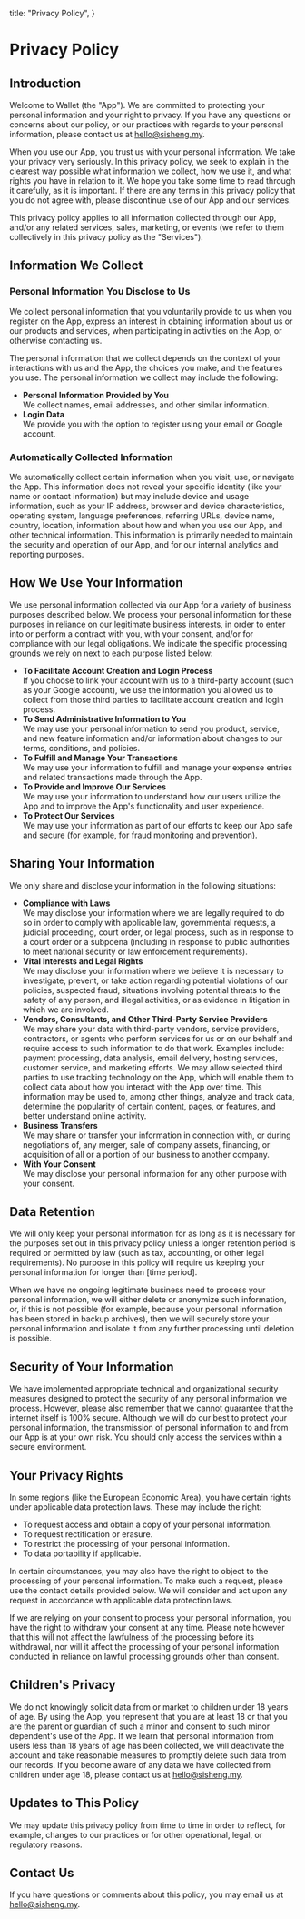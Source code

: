   title: "Privacy Policy",
}

# Privacy Policy

## Introduction

Welcome to Wallet (the "App"). We are committed to protecting your personal information and your right to privacy. If you have any questions or concerns about our policy, or our practices with regards to your personal information, please contact us at [hello@sisheng.my](mailto:hello@sisheng.my).

When you use our App, you trust us with your personal information. We take your privacy very seriously. In this privacy policy, we seek to explain in the clearest way possible what information we collect, how we use it, and what rights you have in relation to it. We hope you take some time to read through it carefully, as it is important. If there are any terms in this privacy policy that you do not agree with, please discontinue use of our App and our services.

This privacy policy applies to all information collected through our App, and/or any related services, sales, marketing, or events (we refer to them collectively in this privacy policy as the "Services").

## Information We Collect

### Personal Information You Disclose to Us

We collect personal information that you voluntarily provide to us when you register on the App, express an interest in obtaining information about us or our products and services, when participating in activities on the App, or otherwise contacting us.

The personal information that we collect depends on the context of your interactions with us and the App, the choices you make, and the features you use. The personal information we collect may include the following:

- **Personal Information Provided by You**\
  We collect names, email addresses, and other similar information.
- **Login Data**\
  We provide you with the option to register using your email or Google account.

### Automatically Collected Information

We automatically collect certain information when you visit, use, or navigate the App. This information does not reveal your specific identity (like your name or contact information) but may include device and usage information, such as your IP address, browser and device characteristics, operating system, language preferences, referring URLs, device name, country, location, information about how and when you use our App, and other technical information. This information is primarily needed to maintain the security and operation of our App, and for our internal analytics and reporting purposes.

## How We Use Your Information

We use personal information collected via our App for a variety of business purposes described below. We process your personal information for these purposes in reliance on our legitimate business interests, in order to enter into or perform a contract with you, with your consent, and/or for compliance with our legal obligations. We indicate the specific processing grounds we rely on next to each purpose listed below:

- **To Facilitate Account Creation and Login Process**\
  If you choose to link your account with us to a third-party account (such as your Google account), we use the information you allowed us to collect from those third parties to facilitate account creation and login process.
- **To Send Administrative Information to You**\
  We may use your personal information to send you product, service, and new feature information and/or information about changes to our terms, conditions, and policies.
- **To Fulfill and Manage Your Transactions**\
  We may use your information to fulfill and manage your expense entries and related transactions made through the App.
- **To Provide and Improve Our Services**\
  We may use your information to understand how our users utilize the App and to improve the App's functionality and user experience.
- **To Protect Our Services**\
  We may use your information as part of our efforts to keep our App safe and secure (for example, for fraud monitoring and prevention).

## Sharing Your Information

We only share and disclose your information in the following situations:

- **Compliance with Laws**\
  We may disclose your information where we are legally required to do so in order to comply with applicable law, governmental requests, a judicial proceeding, court order, or legal process, such as in response to a court order or a subpoena (including in response to public authorities to meet national security or law enforcement requirements).
- **Vital Interests and Legal Rights**\
  We may disclose your information where we believe it is necessary to investigate, prevent, or take action regarding potential violations of our policies, suspected fraud, situations involving potential threats to the safety of any person, and illegal activities, or as evidence in litigation in which we are involved.
- **Vendors, Consultants, and Other Third-Party Service Providers**\
  We may share your data with third-party vendors, service providers, contractors, or agents who perform services for us or on our behalf and require access to such information to do that work. Examples include: payment processing, data analysis, email delivery, hosting services, customer service, and marketing efforts. We may allow selected third parties to use tracking technology on the App, which will enable them to collect data about how you interact with the App over time. This information may be used to, among other things, analyze and track data, determine the popularity of certain content, pages, or features, and better understand online activity.
- **Business Transfers**\
  We may share or transfer your information in connection with, or during negotiations of, any merger, sale of company assets, financing, or acquisition of all or a portion of our business to another company.
- **With Your Consent**\
  We may disclose your personal information for any other purpose with your consent.

## Data Retention

We will only keep your personal information for as long as it is necessary for the purposes set out in this privacy policy unless a longer retention period is required or permitted by law (such as tax, accounting, or other legal requirements). No purpose in this policy will require us keeping your personal information for longer than [time period].

When we have no ongoing legitimate business need to process your personal information, we will either delete or anonymize such information, or, if this is not possible (for example, because your personal information has been stored in backup archives), then we will securely store your personal information and isolate it from any further processing until deletion is possible.

## Security of Your Information

We have implemented appropriate technical and organizational security measures designed to protect the security of any personal information we process. However, please also remember that we cannot guarantee that the internet itself is 100% secure. Although we will do our best to protect your personal information, the transmission of personal information to and from our App is at your own risk. You should only access the services within a secure environment.

## Your Privacy Rights

In some regions (like the European Economic Area), you have certain rights under applicable data protection laws. These may include the right:

- To request access and obtain a copy of your personal information.
- To request rectification or erasure.
- To restrict the processing of your personal information.
- To data portability if applicable.

In certain circumstances, you may also have the right to object to the processing of your personal information. To make such a request, please use the contact details provided below. We will consider and act upon any request in accordance with applicable data protection laws.

If we are relying on your consent to process your personal information, you have the right to withdraw your consent at any time. Please note however that this will not affect the lawfulness of the processing before its withdrawal, nor will it affect the processing of your personal information conducted in reliance on lawful processing grounds other than consent.

## Children's Privacy

We do not knowingly solicit data from or market to children under 18 years of age. By using the App, you represent that you are at least 18 or that you are the parent or guardian of such a minor and consent to such minor dependent's use of the App. If we learn that personal information from users less than 18 years of age has been collected, we will deactivate the account and take reasonable measures to promptly delete such data from our records. If you become aware of any data we have collected from children under age 18, please contact us at [hello@sisheng.my](mailto:hello@sisheng.my).

## Updates to This Policy

We may update this privacy policy from time to time in order to reflect, for example, changes to our practices or for other operational, legal, or regulatory reasons.

## Contact Us

If you have questions or comments about this policy, you may email us at [hello@sisheng.my](mailto:hello@sisheng.my).
